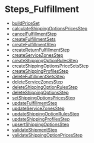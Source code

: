 
# Steps\_Fulfillment

- [buildPriceSet](../Steps_Fulfillment/functions/core_flows.Fulfillment.Steps_Fulfillment.buildPriceSet/page.mdx)
- [calculateShippingOptionsPricesStep](../Steps_Fulfillment/functions/core_flows.Fulfillment.Steps_Fulfillment.calculateShippingOptionsPricesStep/page.mdx)
- [cancelFulfillmentStep](../Steps_Fulfillment/functions/core_flows.Fulfillment.Steps_Fulfillment.cancelFulfillmentStep/page.mdx)
- [createFulfillmentSets](../Steps_Fulfillment/functions/core_flows.Fulfillment.Steps_Fulfillment.createFulfillmentSets/page.mdx)
- [createFulfillmentStep](../Steps_Fulfillment/functions/core_flows.Fulfillment.Steps_Fulfillment.createFulfillmentStep/page.mdx)
- [createReturnFulfillmentStep](../Steps_Fulfillment/functions/core_flows.Fulfillment.Steps_Fulfillment.createReturnFulfillmentStep/page.mdx)
- [createServiceZonesStep](../Steps_Fulfillment/functions/core_flows.Fulfillment.Steps_Fulfillment.createServiceZonesStep/page.mdx)
- [createShippingOptionRulesStep](../Steps_Fulfillment/functions/core_flows.Fulfillment.Steps_Fulfillment.createShippingOptionRulesStep/page.mdx)
- [createShippingOptionsPriceSetsStep](../Steps_Fulfillment/functions/core_flows.Fulfillment.Steps_Fulfillment.createShippingOptionsPriceSetsStep/page.mdx)
- [createShippingProfilesStep](../Steps_Fulfillment/functions/core_flows.Fulfillment.Steps_Fulfillment.createShippingProfilesStep/page.mdx)
- [deleteFulfillmentSetsStep](../Steps_Fulfillment/functions/core_flows.Fulfillment.Steps_Fulfillment.deleteFulfillmentSetsStep/page.mdx)
- [deleteServiceZonesStep](../Steps_Fulfillment/functions/core_flows.Fulfillment.Steps_Fulfillment.deleteServiceZonesStep/page.mdx)
- [deleteShippingOptionRulesStep](../Steps_Fulfillment/functions/core_flows.Fulfillment.Steps_Fulfillment.deleteShippingOptionRulesStep/page.mdx)
- [deleteShippingOptionsStep](../Steps_Fulfillment/functions/core_flows.Fulfillment.Steps_Fulfillment.deleteShippingOptionsStep/page.mdx)
- [setShippingOptionsPricesStep](../Steps_Fulfillment/functions/core_flows.Fulfillment.Steps_Fulfillment.setShippingOptionsPricesStep/page.mdx)
- [updateFulfillmentStep](../Steps_Fulfillment/functions/core_flows.Fulfillment.Steps_Fulfillment.updateFulfillmentStep/page.mdx)
- [updateServiceZonesStep](../Steps_Fulfillment/functions/core_flows.Fulfillment.Steps_Fulfillment.updateServiceZonesStep/page.mdx)
- [updateShippingOptionRulesStep](../Steps_Fulfillment/functions/core_flows.Fulfillment.Steps_Fulfillment.updateShippingOptionRulesStep/page.mdx)
- [updateShippingProfilesStep](../Steps_Fulfillment/functions/core_flows.Fulfillment.Steps_Fulfillment.updateShippingProfilesStep/page.mdx)
- [upsertShippingOptionsStep](../Steps_Fulfillment/functions/core_flows.Fulfillment.Steps_Fulfillment.upsertShippingOptionsStep/page.mdx)
- [validateShipmentStep](../Steps_Fulfillment/functions/core_flows.Fulfillment.Steps_Fulfillment.validateShipmentStep/page.mdx)
- [validateShippingOptionPricesStep](../Steps_Fulfillment/functions/core_flows.Fulfillment.Steps_Fulfillment.validateShippingOptionPricesStep/page.mdx)
